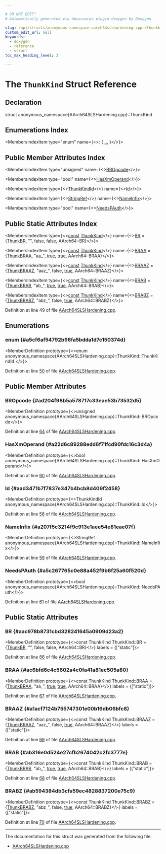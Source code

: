 ```yaml
---

# DO NOT EDIT!
# Automatically generated via docusaurus-plugin-doxygen by Doxygen.

slug: /api/structs/anonymous-namespace-aarch64slshardening-cpp-/thunkkind
custom_edit_url: null
keywords:
  - doxygen
  - reference
  - struct
toc_max_heading_level: 3

---
```





# The `ThunkKind` Struct Reference

<DoxygenPage pluginConfig={pluginConfig}>



## Declaration

<CodeBlock>struct anonymous_namespace{AArch64SLSHardening.cpp}::ThunkKind</CodeBlock>

## Enumerations Index

<MembersIndex>

<MembersIndexItem
  type="enum"
  name={<>:  &#123; <a href="#a5cf6af54792b96fa5bdda1d7c150374d">...</a> &#125;</>}>
</MembersIndexItem>

</MembersIndex>

## Public Member Attributes Index

<MembersIndex>

<MembersIndexItem
  type="unsigned"
  name={<><a href="#ad204f98b5a578717c33eae53b73532d5">BROpcode</a></>}>
</MembersIndexItem>

<MembersIndexItem
  type="bool"
  name={<><a href="#a22d6c89288edd6f71fcd90fdc16c3d4a">HasXmOperand</a></>}>
</MembersIndexItem>

<MembersIndexItem
  type={<><a href="#a5cf6af54792b96fa5bdda1d7c150374d">ThunkKindId</a></>}
  name={<><a href="#aad3471b7f7837e347b4bcb8d409f2458">Id</a></>}>
</MembersIndexItem>

<MembersIndexItem
  type={<><a href="/docs/api/classes/llvm/stringref">StringRef</a></>}
  name={<><a href="#a207f5c3214f9c913e1aee54e81eae07f">NameInfix</a></>}>
</MembersIndexItem>

<MembersIndexItem
  type="bool"
  name={<><a href="#a5c267765c0e88a452f9b6f25a60f520d">NeedsPAuth</a></>}>
</MembersIndexItem>

</MembersIndex>

## Public Static Attributes Index

<MembersIndex>

<MembersIndexItem
  type={<><a href="/docs/api/files/lib/lib/target/lib/target/aarch64/aarch64promoteconstant-cpp/#a90f8350fecae261c25be85d38b451bff">const</a> <a href="/docs/api/structs/anonymous-namespace-aarch64slshardening-cpp-/thunkkind">ThunkKind</a></>}
  name={<><a href="#aac978b8731cbd328241645a0909d23a2">BR</a> = &#123;<a href="#a5cf6af54792b96fa5bdda1d7c150374dab2805ff207c5b43e998d164ebcd07989">ThunkBR</a>, &quot;&quot;, false,
                                 false, AArch64::BR&#125;</>}>
</MembersIndexItem>

<MembersIndexItem
  type={<><a href="/docs/api/files/lib/lib/target/lib/target/aarch64/aarch64promoteconstant-cpp/#a90f8350fecae261c25be85d38b451bff">const</a> <a href="/docs/api/structs/anonymous-namespace-aarch64slshardening-cpp-/thunkkind">ThunkKind</a></>}
  name={<><a href="#ac6bfd6c4c5602a4c0fa41a81ec505a80">BRAA</a> = &#123;<a href="#a5cf6af54792b96fa5bdda1d7c150374daebbfb1b12ef04c556fe1c3d08531195d">ThunkBRAA</a>, &quot;aa&#95;&quot;, <a href="/docs/api/files/lib/lib/analysis/basicaliasanalysis-cpp/#af6d5cafbdfc5313e65d990120021a3ec">true</a>,
                                   <a href="/docs/api/files/lib/lib/analysis/basicaliasanalysis-cpp/#af6d5cafbdfc5313e65d990120021a3ec">true</a>, AArch64::BRAA&#125;</>}>
</MembersIndexItem>

<MembersIndexItem
  type={<><a href="/docs/api/files/lib/lib/target/lib/target/aarch64/aarch64promoteconstant-cpp/#a90f8350fecae261c25be85d38b451bff">const</a> <a href="/docs/api/structs/anonymous-namespace-aarch64slshardening-cpp-/thunkkind">ThunkKind</a></>}
  name={<><a href="#a1acf7124b755747301e00b16db06bfc8">BRAAZ</a> = &#123;<a href="#a5cf6af54792b96fa5bdda1d7c150374daa016a52b122894e356f8e962d9c5a8cf">ThunkBRAAZ</a>, &quot;aaz&#95;&quot;, false,
                                    <a href="/docs/api/files/lib/lib/analysis/basicaliasanalysis-cpp/#af6d5cafbdfc5313e65d990120021a3ec">true</a>, AArch64::BRAAZ&#125;</>}>
</MembersIndexItem>

<MembersIndexItem
  type={<><a href="/docs/api/files/lib/lib/target/lib/target/aarch64/aarch64promoteconstant-cpp/#a90f8350fecae261c25be85d38b451bff">const</a> <a href="/docs/api/structs/anonymous-namespace-aarch64slshardening-cpp-/thunkkind">ThunkKind</a></>}
  name={<><a href="#ab316e0d524e27cfb2674042c2fc3777e">BRAB</a> = &#123;<a href="#a5cf6af54792b96fa5bdda1d7c150374da15d0b2dc5e7aa8675d3dbf07d686f392">ThunkBRAB</a>, &quot;ab&#95;&quot;, <a href="/docs/api/files/lib/lib/analysis/basicaliasanalysis-cpp/#af6d5cafbdfc5313e65d990120021a3ec">true</a>,
                                   <a href="/docs/api/files/lib/lib/analysis/basicaliasanalysis-cpp/#af6d5cafbdfc5313e65d990120021a3ec">true</a>, AArch64::BRAB&#125;</>}>
</MembersIndexItem>

<MembersIndexItem
  type={<><a href="/docs/api/files/lib/lib/target/lib/target/aarch64/aarch64promoteconstant-cpp/#a90f8350fecae261c25be85d38b451bff">const</a> <a href="/docs/api/structs/anonymous-namespace-aarch64slshardening-cpp-/thunkkind">ThunkKind</a></>}
  name={<><a href="#ab594384db3cfa59ec4828837200e75c9">BRABZ</a> = &#123;<a href="#a5cf6af54792b96fa5bdda1d7c150374da0ffde7522bcbfbd1b3156637ea36d3e9">ThunkBRABZ</a>, &quot;abz&#95;&quot;, false,
                                    <a href="/docs/api/files/lib/lib/analysis/basicaliasanalysis-cpp/#af6d5cafbdfc5313e65d990120021a3ec">true</a>, AArch64::BRABZ&#125;</>}>
</MembersIndexItem>

</MembersIndex>


Definition at line 49 of file <a href="/docs/api/files/lib/lib/target/lib/target/aarch64/aarch64slshardening-cpp">AArch64SLSHardening.cpp</a>.

<SectionDefinition>

## Enumerations

### enum  {#a5cf6af54792b96fa5bdda1d7c150374d}

<MemberDefinition
  prototype={<>enum anonymous_namespace&#123;AArch64SLSHardening.cpp&#125;::ThunkKind::ThunkKindId </>}>

<EnumerationList title="Enumeration values">

<Link id="a5cf6af54792b96fa5bdda1d7c150374dab2805ff207c5b43e998d164ebcd07989" />
<EnumerationListItem name="ThunkBR">

</EnumerationListItem>

<Link id="a5cf6af54792b96fa5bdda1d7c150374daebbfb1b12ef04c556fe1c3d08531195d" />
<EnumerationListItem name="ThunkBRAA">

</EnumerationListItem>

<Link id="a5cf6af54792b96fa5bdda1d7c150374da15d0b2dc5e7aa8675d3dbf07d686f392" />
<EnumerationListItem name="ThunkBRAB">

</EnumerationListItem>

<Link id="a5cf6af54792b96fa5bdda1d7c150374daa016a52b122894e356f8e962d9c5a8cf" />
<EnumerationListItem name="ThunkBRAAZ">

</EnumerationListItem>

<Link id="a5cf6af54792b96fa5bdda1d7c150374da0ffde7522bcbfbd1b3156637ea36d3e9" />
<EnumerationListItem name="ThunkBRABZ">

</EnumerationListItem>

</EnumerationList>

Definition at line <a href="/docs/api/files/lib/lib/target/lib/target/aarch64/aarch64slshardening-cpp/#l00050">50</a> of file <a href="/docs/api/files/lib/lib/target/lib/target/aarch64/aarch64slshardening-cpp">AArch64SLSHardening.cpp</a>.
</MemberDefinition>

</SectionDefinition>

<SectionDefinition>

## Public Member Attributes

### BROpcode {#ad204f98b5a578717c33eae53b73532d5}

<MemberDefinition
  prototype={<>unsigned anonymous&#95;namespace&#123;AArch64SLSHardening.cpp&#125;::ThunkKind::BROpcode</>}>

Definition at line <a href="/docs/api/files/lib/lib/target/lib/target/aarch64/aarch64slshardening-cpp/#l00064">64</a> of file <a href="/docs/api/files/lib/lib/target/lib/target/aarch64/aarch64slshardening-cpp">AArch64SLSHardening.cpp</a>.
</MemberDefinition>

### HasXmOperand {#a22d6c89288edd6f71fcd90fdc16c3d4a}

<MemberDefinition
  prototype={<>bool anonymous&#95;namespace&#123;AArch64SLSHardening.cpp&#125;::ThunkKind::HasXmOperand</>}>

Definition at line <a href="/docs/api/files/lib/lib/target/lib/target/aarch64/aarch64slshardening-cpp/#l00060">60</a> of file <a href="/docs/api/files/lib/lib/target/lib/target/aarch64/aarch64slshardening-cpp">AArch64SLSHardening.cpp</a>.
</MemberDefinition>

### Id {#aad3471b7f7837e347b4bcb8d409f2458}

<MemberDefinition
  prototype={<>ThunkKindId anonymous&#95;namespace&#123;AArch64SLSHardening.cpp&#125;::ThunkKind::Id</>}>

Definition at line <a href="/docs/api/files/lib/lib/target/lib/target/aarch64/aarch64slshardening-cpp/#l00058">58</a> of file <a href="/docs/api/files/lib/lib/target/lib/target/aarch64/aarch64slshardening-cpp">AArch64SLSHardening.cpp</a>.
</MemberDefinition>

### NameInfix {#a207f5c3214f9c913e1aee54e81eae07f}

<MemberDefinition
  prototype={<>StringRef anonymous&#95;namespace&#123;AArch64SLSHardening.cpp&#125;::ThunkKind::NameInfix</>}>

Definition at line <a href="/docs/api/files/lib/lib/target/lib/target/aarch64/aarch64slshardening-cpp/#l00059">59</a> of file <a href="/docs/api/files/lib/lib/target/lib/target/aarch64/aarch64slshardening-cpp">AArch64SLSHardening.cpp</a>.
</MemberDefinition>

### NeedsPAuth {#a5c267765c0e88a452f9b6f25a60f520d}

<MemberDefinition
  prototype={<>bool anonymous&#95;namespace&#123;AArch64SLSHardening.cpp&#125;::ThunkKind::NeedsPAuth</>}>

Definition at line <a href="/docs/api/files/lib/lib/target/lib/target/aarch64/aarch64slshardening-cpp/#l00061">61</a> of file <a href="/docs/api/files/lib/lib/target/lib/target/aarch64/aarch64slshardening-cpp">AArch64SLSHardening.cpp</a>.
</MemberDefinition>

</SectionDefinition>

<SectionDefinition>

## Public Static Attributes

### BR {#aac978b8731cbd328241645a0909d23a2}

<MemberDefinition
  prototype={<>const ThunkKind ThunkKind::BR = &#123;<a href="#a5cf6af54792b96fa5bdda1d7c150374dab2805ff207c5b43e998d164ebcd07989">ThunkBR</a>, &quot;&quot;, false,
                                 false, AArch64::BR&#125;</>}
  labels = {["static"]}>

Definition at line <a href="/docs/api/files/lib/lib/target/lib/target/aarch64/aarch64slshardening-cpp/#l00066">66</a> of file <a href="/docs/api/files/lib/lib/target/lib/target/aarch64/aarch64slshardening-cpp">AArch64SLSHardening.cpp</a>.
</MemberDefinition>

### BRAA {#ac6bfd6c4c5602a4c0fa41a81ec505a80}

<MemberDefinition
  prototype={<>const ThunkKind ThunkKind::BRAA = &#123;<a href="#a5cf6af54792b96fa5bdda1d7c150374daebbfb1b12ef04c556fe1c3d08531195d">ThunkBRAA</a>, &quot;aa&#95;&quot;, <a href="/docs/api/files/lib/lib/analysis/basicaliasanalysis-cpp/#af6d5cafbdfc5313e65d990120021a3ec">true</a>,
                                   <a href="/docs/api/files/lib/lib/analysis/basicaliasanalysis-cpp/#af6d5cafbdfc5313e65d990120021a3ec">true</a>, AArch64::BRAA&#125;</>}
  labels = {["static"]}>

Definition at line <a href="/docs/api/files/lib/lib/target/lib/target/aarch64/aarch64slshardening-cpp/#l00067">67</a> of file <a href="/docs/api/files/lib/lib/target/lib/target/aarch64/aarch64slshardening-cpp">AArch64SLSHardening.cpp</a>.
</MemberDefinition>

### BRAAZ {#a1acf7124b755747301e00b16db06bfc8}

<MemberDefinition
  prototype={<>const ThunkKind ThunkKind::BRAAZ = &#123;<a href="#a5cf6af54792b96fa5bdda1d7c150374daa016a52b122894e356f8e962d9c5a8cf">ThunkBRAAZ</a>, &quot;aaz&#95;&quot;, false,
                                    <a href="/docs/api/files/lib/lib/analysis/basicaliasanalysis-cpp/#af6d5cafbdfc5313e65d990120021a3ec">true</a>, AArch64::BRAAZ&#125;</>}
  labels = {["static"]}>

Definition at line <a href="/docs/api/files/lib/lib/target/lib/target/aarch64/aarch64slshardening-cpp/#l00069">69</a> of file <a href="/docs/api/files/lib/lib/target/lib/target/aarch64/aarch64slshardening-cpp">AArch64SLSHardening.cpp</a>.
</MemberDefinition>

### BRAB {#ab316e0d524e27cfb2674042c2fc3777e}

<MemberDefinition
  prototype={<>const ThunkKind ThunkKind::BRAB = &#123;<a href="#a5cf6af54792b96fa5bdda1d7c150374da15d0b2dc5e7aa8675d3dbf07d686f392">ThunkBRAB</a>, &quot;ab&#95;&quot;, <a href="/docs/api/files/lib/lib/analysis/basicaliasanalysis-cpp/#af6d5cafbdfc5313e65d990120021a3ec">true</a>,
                                   <a href="/docs/api/files/lib/lib/analysis/basicaliasanalysis-cpp/#af6d5cafbdfc5313e65d990120021a3ec">true</a>, AArch64::BRAB&#125;</>}
  labels = {["static"]}>

Definition at line <a href="/docs/api/files/lib/lib/target/lib/target/aarch64/aarch64slshardening-cpp/#l00068">68</a> of file <a href="/docs/api/files/lib/lib/target/lib/target/aarch64/aarch64slshardening-cpp">AArch64SLSHardening.cpp</a>.
</MemberDefinition>

### BRABZ {#ab594384db3cfa59ec4828837200e75c9}

<MemberDefinition
  prototype={<>const ThunkKind ThunkKind::BRABZ = &#123;<a href="#a5cf6af54792b96fa5bdda1d7c150374da0ffde7522bcbfbd1b3156637ea36d3e9">ThunkBRABZ</a>, &quot;abz&#95;&quot;, false,
                                    <a href="/docs/api/files/lib/lib/analysis/basicaliasanalysis-cpp/#af6d5cafbdfc5313e65d990120021a3ec">true</a>, AArch64::BRABZ&#125;</>}
  labels = {["static"]}>

Definition at line <a href="/docs/api/files/lib/lib/target/lib/target/aarch64/aarch64slshardening-cpp/#l00070">70</a> of file <a href="/docs/api/files/lib/lib/target/lib/target/aarch64/aarch64slshardening-cpp">AArch64SLSHardening.cpp</a>.
</MemberDefinition>

</SectionDefinition>

<hr/>

The documentation for this struct was generated from the following file:

<ul>
<li><a href="/docs/api/files/lib/lib/target/lib/target/aarch64/aarch64slshardening-cpp">AArch64SLSHardening.cpp</a></li>
</ul>

</DoxygenPage>
